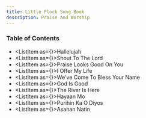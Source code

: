```yaml
---
title: Little Flock Song Book
description: Praise and Worship
---
```



### Table of Contents

* <ListItem as={<Link to="/hallelujah" />}>Hallelujah</ListItem>
* <ListItem as={<Link to="/ShoutToTheLord" />}>Shout To The Lord</ListItem>
* <ListItem as={<Link to="/PraiseLooksGoodOnYou" />}>Praise Looks Good On You</ListItem>
* <ListItem as={<Link to="/IOfferMyLife" />}>I Offer My Life</ListItem>
* <ListItem as={<Link to="/WeveComeToBless" />}>We've Come To Bless Your Name</ListItem>
* <ListItem as={<Link to="/GodIsGood" />}>God Is Good</ListItem>
* <ListItem as={<Link to="/TheRiverIsHere" />}>The River Is Here</ListItem>
* <ListItem as={<Link to="/HayaanMo" />}>Hayaan Mo</ListItem>
* <ListItem as={<Link to="/PurihinKaODiyos" />}>Purihin Ka O Diyos</ListItem>
* <ListItem as={<Link to="/AsahanNatin" />}>Asahan Natin</ListItem>

